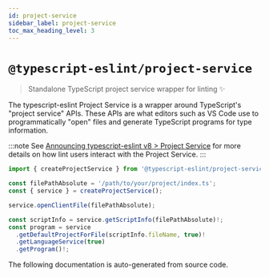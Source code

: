 ```yaml
---
id: project-service
sidebar_label: project-service
toc_max_heading_level: 3
---
```



# `@typescript-eslint/project-service`

<PackageLink packageName="project-service" scope="@typescript-eslint" />

> Standalone TypeScript project service wrapper for linting ✨

The typescript-eslint Project Service is a wrapper around TypeScript's "project service" APIs.
These APIs are what editors such as VS Code use to programmatically "open" files and generate TypeScript programs for type information.

:::note
See [Announcing typescript-eslint v8 > Project Service](/blog/announcing-typescript-eslint-v8#project-service) for more details on how lint users interact with the Project Service.
:::

```ts
import { createProjectService } from '@typescript-eslint/project-service';

const filePathAbsolute = '/path/to/your/project/index.ts';
const { service } = createProjectService();

service.openClientFile(filePathAbsolute);

const scriptInfo = service.getScriptInfo(filePathAbsolute)!;
const program = service
  .getDefaultProjectForFile(scriptInfo.fileName, true)!
  .getLanguageService(true)
  .getProgram()!;
```

The following documentation is auto-generated from source code.

<GeneratedDocs />
